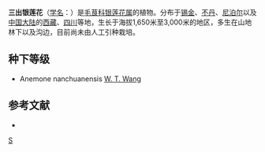 {{Speciesbox 
| taxon = Anemone griffithii
| authority = Hook. f. et Thoms.
}}
'''三出银莲花'''（[[学名|学名]]：{{lang|la|''Anemone griffithii''}}）是[[毛茛科|毛茛科]][[银莲花属|银莲花属]]的植物。分布于[[锡金|锡金]]、[[不丹|不丹]]、[[尼泊尔|尼泊尔]]以及[[中国大陆|中国大陆]]的[[西藏|西藏]]、[[四川|四川]]等地，生长于海拔1,650米至3,000米的地区，多生在山地林下以及沟边，目前尚未由人工引种栽培。

== 种下等级 ==
* Anemone nanchuanensis [[王文采|W. T. Wang]]

== 参考文献 ==
<div class="references-small">
* {{cite web| url =http://www.bioinfo.cn/db05/KmzwSpecies.php?action=view&id=18235| title =三出银莲花| work =《中国高等植物数据库全库》| publisher =中国科学院微生物研究所| author =昆明植物研究所| accessdate =2009-02-19| deadurl =yes| archiveurl =https://web.archive.org/web/20160305081644/http://www.bioinfo.cn/db05/KmzwSpecies.php?action=view&id=18235| archivedate =2016-03-05}}
</div>
{{Taxonbar|from=Q10865386}}

[[Category:银莲花属|S]]